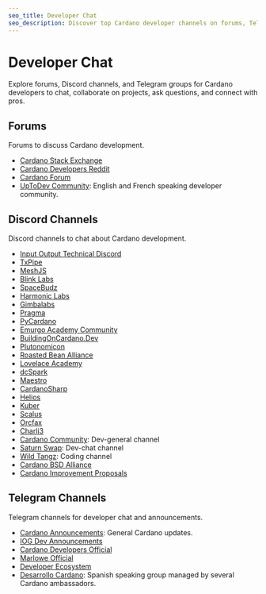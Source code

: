 ```yaml
---
seo_title: Developer Chat
seo_description: Discover top Cardano developer channels on forums, Telegram, and Discord. Collaborate on blockchain projects, ask questions, and connect with pros.
---
```


# Developer Chat

Explore forums, Discord channels, and Telegram groups for Cardano developers to chat, collaborate on projects, ask questions, and connect with pros.

## Forums

Forums to discuss Cardano development.

- [Cardano Stack Exchange](https://cardano.stackexchange.com/)
- [Cardano Developers Reddit](https://www.reddit.com/r/CardanoDevelopers/)
- [Cardano Forum](https://forum.cardano.org/)
- [UpToDev Community](https://updevcommunity.com/): English and French speaking developer community.

## Discord Channels

Discord channels to chat about Cardano development.

- [Input Output Technical Discord](https://discord.com/invite/inputoutput)
- [TxPipe](https://discord.gg/sJ2D3g33Qp)
- [MeshJS](https://discord.gg/R9xFAD9MKG)
- [Blink Labs](https://discord.gg/jx9dxarjyv)
- [SpaceBudz](https://discord.gg/spacebudz)
- [Harmonic Labs](https://discord.gg/P6fbZSA85f)
- [Gimbalabs](https://discord.gg/6qZ7pTAnKB)
- [Pragma](https://discord.gg/M65GBpkGjK)
- [PyCardano](https://discord.gg/MazZyMPjC6)
- [Emurgo Academy Community](https://discord.gg/FdKrMsXuDe)
- [BuildingOnCardano.Dev](https://discord.gg/zgYYbTjfVx)
- [Plutonomicon](https://discord.gg/RrAg4ZEuNp)
- [Roasted Bean Alliance](https://discord.gg/7rWnEvgCg3)
- [Lovelace Academy](https://discord.gg/wvjgN5wzMQ)
- [dcSpark](https://discord.gg/UX62bjCxVg)
- [Maestro](https://discord.gg/EWZ2CtFRPJ)
- [CardanoSharp](https://discord.gg/XtFg8v55T9)
- [Helios](https://discord.gg/qtN8AM3WNH)
- [Kuber](https://discord.gg/xDSmAX6MXC)
- [Scalus](https://discord.gg/TPwTDbNNce)
- [Orcfax](https://discord.gg/kePcGwK4Aw)
- [Charli3](https://discord.gg/ayhJQTSGzt)
- [Cardano Community](https://discord.gg/v5AEnHJ6Nx): Dev-general channel
- [Saturn Swap](https://discord.gg/wu5fBxkJpG): Dev-chat channel
- [Wild Tangz](https://discord.com/invite/wildtangz): Coding channel
- [Cardano BSD Alliance](https://discord.gg/Hm7gAJvenP)
- [Cardano Improvement Proposals](https://discord.gg/Upj2ryXf6e)

## Telegram Channels

Telegram channels for developer chat and announcements.

- [Cardano Announcements](https://t.me/CardanoAnnouncements): General Cardano updates.
- [IOG Dev Announcements](https://t.me/IOdevannouncements)
- [Cardano Developers Official](https://t.me/CardanoDevelopersOfficial)
- [Marlowe Official](https://t.me/IOHK_Marlowe)
- [Developer Ecosystem](https://t.me/DeveloperEcosystem)
- [Desarrollo Cardano](https://t.me/DesarrolloCardano): Spanish speaking group managed by several Cardano ambassadors.
